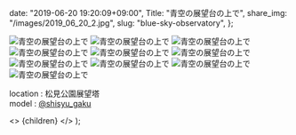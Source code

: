 
  date: "2019-06-20 19:20:09+09:00",
  Title: "青空の展望台の上で",
  share_img: "/images/2019_06_20_2.jpg",
  slug: "blue-sky-observatory",
};

![青空の展望台の上で](/images/2019_06_20_2.jpg)
![青空の展望台の上で](/images/2019_06_20_3.jpg)
![青空の展望台の上で](/images/2019_06_20_4.jpg)
![青空の展望台の上で](/images/2019_06_20_5.jpg)
![青空の展望台の上で](/images/2019_06_20_6.jpg)
![青空の展望台の上で](/images/2019_06_20_7.jpg)
![青空の展望台の上で](/images/2019_06_20_8.jpg)
![青空の展望台の上で](/images/2019_06_20_9.jpg)
![青空の展望台の上で](/images/2019_06_20_10.jpg)
![青空の展望台の上で](/images/2019_06_20_11.jpg)

location : 松見公園展望塔<br />
model : <a href="https://twitter.com/shisyu_gaku">@shisyu_gaku</a>

  <>
    <Head>
      <title>{meta.Title} | 異郷好実</title>
    </Head>
    <PostLayout meta={meta}>{children}</PostLayout>
  </>
);
